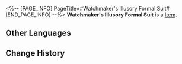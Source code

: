 <%-- [PAGE_INFO]
PageTitle=#Watchmaker's Illusory Formal Suit#
[END_PAGE_INFO] --%>
{{Item Infobox
|id          = 61183
|image       = Item Watchmaker's Illusory Formal Suit.png
|type        = 
|invCategory = Relics
|rarity      = 5
|effect      = 
|description = A splendid and luxurious formal suit with leather collars. It is magnificent and elegant, usually reserved for formal occasions such as feasts.
|source1     = [[Cavern of Corrosion: The Reverie (Dreamscape)]]
}}
'''Watchmaker's Illusory Formal Suit''' is a [[Item]].

==Other Languages==
{{Other Languages
|en   = Watchmaker's Illusory Formal Suit
|zhs  = 钟表匠的空幻礼服
|zht  = 鐘錶匠的空幻禮服
|ja   = 時計屋の虚空礼服
|ko   = 시계공의 환상 예복
|es   = Chaqueta ilusoria del Relojero
|fr   = Tenue d'apparat illusoire de l'Horloger
|ru   = Иллюзорный костюм Часовщика
|th   = Watchmaker's Illusory Formal Suit
|vi   = Lễ Phục Hư Ảo Thợ Đồng Hồ
|de   = Illusorischer Anzug des Uhrmachers
|id   = Watchmaker's Illusory Formal Suit
|pt   = Traje Formal Ilusório do Relojoeiro
}}

==Change History==
{{Change History|2.0}}